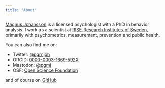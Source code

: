 ---
title: "About"
---

[Magnus Johansson](https://www.ri.se/en/person/magnus-p-johansson) is a licensed psychologist with a PhD in behavior analysis. I work as a scientist at [RISE Research Institutes of Sweden](https://ri.se/en), primarily with psychometrics, measurement, prevention and public health.

You can also find me on:

- Twitter: [@pgmjoh](https://twitter.com/pgmjoh)
- ORCID: [0000-0003-1669-592X](https://orcid.org/0000-0003-1669-592X)
- Mastodon: [@pgmj](https://scicomm.xyz/@pgmj)
- OSF: [Open Science Foundation](https://osf.io/8u2x3/)

and of course on [GitHub](https://github.com/pgmj)